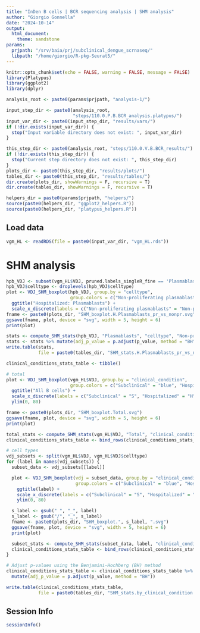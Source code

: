 ```yaml
---
title: "InDen B cells | BCR sequencing analysis | SHM analysis"
author: "Giorgio Gonnella"
date: "2024-10-14"
output:
  html_document:
    theme: sandstone
params:
  prjpath: "/srv/baia/prj/subclinical_dengue_scrnaseq/"
  libpath: "/home/giorgio/R-pkg-Seurat5/"
---
```


```r
knitr::opts_chunk$set(echo = FALSE, warning = FALSE, message = FALSE)
library(Platypus)
library(ggplot2)
library(dplyr)

analysis_root <- paste0(params$prjpath, "analysis-1/")

input_step_dir <- paste0(analysis_root,
                         "steps/110.0.P.B.BCR_analysis.platypus/")
input_var_dir <- paste0(input_step_dir, "results/vars/")
if (!dir.exists(input_var_dir)) {
  stop("Input variable directory does not exist: ", input_var_dir)
}

this_step_dir <- paste0(analysis_root, "steps/110.0.V.B.BCR_results/")
if (!dir.exists(this_step_dir)) {
  stop("Current step directory does not exist: ", this_step_dir)
}
plots_dir <- paste0(this_step_dir, "results/plots/")
tables_dir <- paste0(this_step_dir, "results/tables/")
dir.create(plots_dir, showWarnings = F, recursive = T)
dir.create(tables_dir, showWarnings = F, recursive = T)

helpers_dir = paste0(params$prjpath, "helpers/")
source(paste0(helpers_dir, "ggplot2_helpers.R"))
source(paste0(helpers_dir, "platypus_helpers.R"))
```

## Load data

```r
vgm_HL <- readRDS(file = paste0(input_var_dir, "vgm_HL.rds"))
```

# SHM analysis

```r
hpb_VDJ <- subset(vgm_HL$VDJ, pruned.labels_singleR_fine == 'Plasmablasts' & clinical_condition == 'Hospitalized')
hpb_VDJ$celltype <- droplevels(hpb_VDJ$celltype)
plot <- VDJ_SHM_boxplot(hpb_VDJ, group.by = "celltype",
                        group.colors = c("Non-proliferating plasmablasts" = "red", "Proliferating plasmablasts" = "red")) + 
  ggtitle("Hospitalized: Plasmablasts") +
  scale_x_discrete(labels = c("Non-proliferating plasmablasts" = "Non-proliferating", "Proliferating plasmablasts" = "Proliferating"))
fname <- paste0(plots_dir, "SHM_boxplot.H.Plasmablasts_pr_vs_nonpr.svg")
ggsave(fname, plot, device = "svg", width = 5, height = 6)
print(plot)

stats <- compute_SHM_stats(hpb_VDJ, "Plasmablasts", "celltype", "Non-proliferating plasmablasts", "Proliferating plasmablasts")
stats <- stats %>% mutate(adj_p_value = p.adjust(p_value, method = "BH"))
write.table(stats,
            file = paste0(tables_dir, "SHM_stats.H.Plasmablasts_pr_vs_nonpr.tsv"), row.names = FALSE)
```

```r
clinical_conditions_stats_table <- tibble()

# total
plot <- VDJ_SHM_boxplot(vgm_HL$VDJ, group.by = "clinical_condition",
                        group.colors = c("Subclinical" = "blue", "Hospitalized" = "red")) + 
  ggtitle("All B cells") +
  scale_x_discrete(labels = c("Subclinical" = "S", "Hospitalized" = "H")) +
  ylim(0, 80)

fname <- paste0(plots_dir, "SHM_boxplot.Total.svg")
ggsave(fname, plot, device = "svg", width = 5, height = 6)
print(plot)

total_stats <- compute_SHM_stats(vgm_HL$VDJ, "Total", "clinical_condition", "Subclinical", "Hospitalized")
clinical_conditions_stats_table <- bind_rows(clinical_conditions_stats_table, total_stats)

# cell types
vdj_subsets <- split(vgm_HL$VDJ, vgm_HL$VDJ$celltype)
for (label in names(vdj_subsets)) {
  subset_data <- vdj_subsets[[label]]

  plot <- VDJ_SHM_boxplot(vdj = subset_data, group.by = "clinical_condition", 
                          group.colors = c("Subclinical" = "blue", "Hospitalized" = "red")) +
    ggtitle(label) +
    scale_x_discrete(labels = c("Subclinical" = "S", "Hospitalized" = "H")) +
    ylim(0, 80)

  s_label <- gsub(" ", "_", label)
  s_label <- gsub("/", "_", s_label)
  fname <- paste0(plots_dir, "SHM_boxplot.", s_label, ".svg")
  ggsave(fname, plot, device = "svg", width = 5, height = 6)
  print(plot)

  subset_stats <- compute_SHM_stats(subset_data, label, "clinical_condition", "Subclinical", "Hospitalized")
  clinical_conditions_stats_table <- bind_rows(clinical_conditions_stats_table, subset_stats)
}

# Adjust p-values using the Benjamini-Hochberg (BH) method
clinical_conditions_stats_table <- clinical_conditions_stats_table %>%
  mutate(adj_p_value = p.adjust(p_value, method = "BH"))

write.table(clinical_conditions_stats_table,
            file = paste0(tables_dir, "SHM_stats.by_clinical_condition.tsv"), row.names = FALSE)
```

## Session Info

```r
sessionInfo()
```

